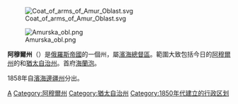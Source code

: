 [[File:Coat_of_arms_of_Amur_Oblast.svg|right]]

[[File:Amurska_obl.png|right]]

'''阿穆爾州'''（{{lang|ru|Аму́рская о́бласть}}）是[[俄羅斯帝國|俄羅斯帝國]]的一個州，屬[[濱海總督區|濱海總督區]]。範圍大致包括今日的[[阿穆爾州|阿穆爾州]]的和[[猶太自治州|猶太自治州]]。首府[[海蘭泡|海蘭泡]]。

1858年自[[濱海邊疆州|濱海邊疆州]]分出。
{{ImpRussia}}
[[Category:俄罗斯帝国的州|А]]
[[Category:阿穆爾州|Category:阿穆爾州]]
[[Category:猶太自治州|Category:猶太自治州]]
[[Category:1850年代建立的行政区划|Category:1850年代建立的行政区划]]